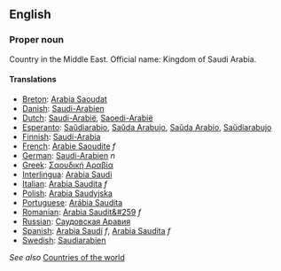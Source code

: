 ==English==

===Proper noun===

Country in the Middle East. Official name: Kingdom of Saudi Arabia.

====Translations====

*[[Breton]]: [[Arabia Saoudat]]
*[[Danish]]: [[Saudi-Arabien]]
*[[Dutch]]: [[Saudi-Arabië]], [[Saoedi-Arabië]]
*[[Esperanto]]: [[Saŭdiarabio]], [[Saŭda Arabujo]], [[Saŭda Arabio]], [[Saŭdiarabujo]]
*[[Finnish]]: [[Saudi-Arabia]]
*[[French]]: [[Arabie Saoudite]] ''f''
*[[German]]: [[Saudi-Arabien]] ''n''
*[[Greek]]: [[Σαουδική Αραβία]]
*[[Interlingua]]: [[Arabia Saudi]]
*[[Italian]]: [[Arabia Saudita]] ''f''
*[[Polish]]: [[Arabia Saudyjska]]
*[[Portuguese]]: [[Arábia Saudita]]
*[[Romanian]]: [[Arabia Saudit&#259]] ''f''
*[[Russian]]: [[Саудовская Аравия]]
*[[Spanish]]: [[Arabia Saudí]] ''f'', [[Arabia Saudita]] ''f''
*[[Swedish]]: [[Saudiarabien]]

''See also'' [[Countries of the world]]